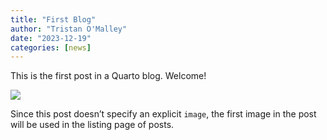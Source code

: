 ```yaml
---
title: "First Blog"
author: "Tristan O'Malley"
date: "2023-12-19"
categories: [news]
---
```


This is the first post in a Quarto blog. Welcome!

![](thumbnail.jpg)

Since this post doesn't specify an explicit `image`, the first image in the post will be used in the listing page of posts.

